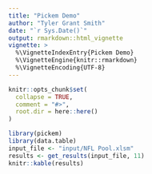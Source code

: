 ```yaml
---
title: "Pickem Demo"
author: "Tyler Grant Smith"
date: "`r Sys.Date()`"
output: rmarkdown::html_vignette
vignette: >
  %\VignetteIndexEntry{Pickem Demo}
  %\VignetteEngine{knitr::rmarkdown}
  %\VignetteEncoding{UTF-8}
---
```


```r
knitr::opts_chunk$set(
  collapse = TRUE,
  comment = "#>",
  root.dir = here::here()
)
```


```r
library(pickem)
library(data.table)
input_file <- "input/NFL Pool.xlsm"
results <- get_results(input_file, 11)
knitr::kable(results)
```

